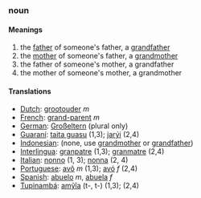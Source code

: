 ===noun===
====Meanings====
#the [[father]] of someone's father, a [[grandfather]]
#the [[mother]] of someone's father, a [[grandmother]]
#the father of someone's mother, a grandfather
#the mother of someone's mother, a grandmother
====Translations====
*[[Dutch]]: [[grootouder]] ''m''
*[[French]]: [[grand-parent]] ''m''
*[[German]]: [[Großeltern]] (plural only)
*[[Guaraní]]: [[taita guasu]] (1,3); [[jarýi]] (2,4)
*[[Indonesian]]: (none, use [[grandmother]] or [[grandfather]])
*[[Interlingua]]: [[granpatre]] (1,3); [[granmatre]] (2,4)
*[[Italian]]: [[nonno]] (1, 3); [[nonna]] (2, 4)
*[[Portuguese]]: [[avô]] ''m'' (1,3); [[avó]] ''f'' (2,4)
*[[Spanish]]: [[abuelo]] ''m'', [[abuela]] ''f''
*[[Tupinambá]]: [[amỹîa]] (t-, t-) (1,3); [[]] (2,4)